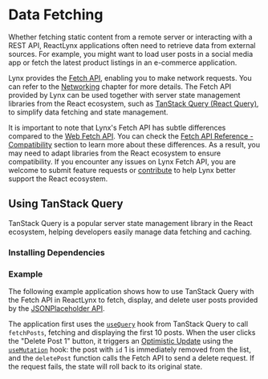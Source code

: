 
# Data Fetching

Whether fetching static content from a remote server or interacting with a REST API, ReactLynx applications often need to retrieve data from external sources. For example, you might want to load user posts in a social media app or fetch the latest product listings in an e-commerce application.

Lynx provides the [Fetch API](api/lynx-api/global/fetch), enabling you to make network requests. You can refer to the [Networking](guide/interaction/networking) chapter for more details. The Fetch API provided by Lynx can be used together with server state management libraries from the React ecosystem, such as [TanStack Query (React Query)](https://tanstack.com/query), to simplify data fetching and state management.

It is important to note that Lynx's Fetch API has subtle differences compared to the [Web Fetch API](https://developer.mozilla.org/en-US/docs/Web/API/Fetch_API). You can check the [Fetch API Reference - Compatibility](api/lynx-api/global/fetch#compatibility) section to learn more about these differences. As a result, you may need to adapt libraries from the React ecosystem to ensure compatibility. If you encounter any issues on Lynx Fetch API, you are welcome to submit feature requests or [contribute](https://github.com/lynx-infra/lynx/blob/develop/CONTRIBUTING.md) to help Lynx better support the React ecosystem.

## Using TanStack Query

TanStack Query is a popular server state management library in the React ecosystem, helping developers easily manage data fetching and caching.

### Installing Dependencies

<PackageManagerTabs command="install @tanstack/react-query" />

### Example

The following example application shows how to use TanStack Query with the Fetch API in ReactLynx to fetch, display, and delete user posts provided by the [JSONPlaceholder API](https://jsonplaceholder.typicode.com/).

The application first uses the [`useQuery`](https://tanstack.com/query/v5/docs/framework/react/reference/useQuery) hook from TanStack Query to call `fetchPosts`, fetching and displaying the first 10 posts. When the user clicks the "Delete Post 1" button, it triggers an [Optimistic Update](https://tanstack.com/query/v4/docs/framework/react/guides/optimistic-updates) using the [`useMutation`](https://tanstack.com/query/latest/docs/framework/react/reference/useMutation) hook: the post with `id` 1 is immediately removed from the list, and the `deletePost` function calls the Fetch API to send a delete request. If the request fails, the state will roll back to its original state.


<Go
  example="networking"
  defaultFile="src/react-query/index.tsx"
  img="/assets/doc/networking/react-query-example-image.webp"
  defaultEntryFile="dist/react-query.lynx.bundle"
  entry="src/react-query"
/>
